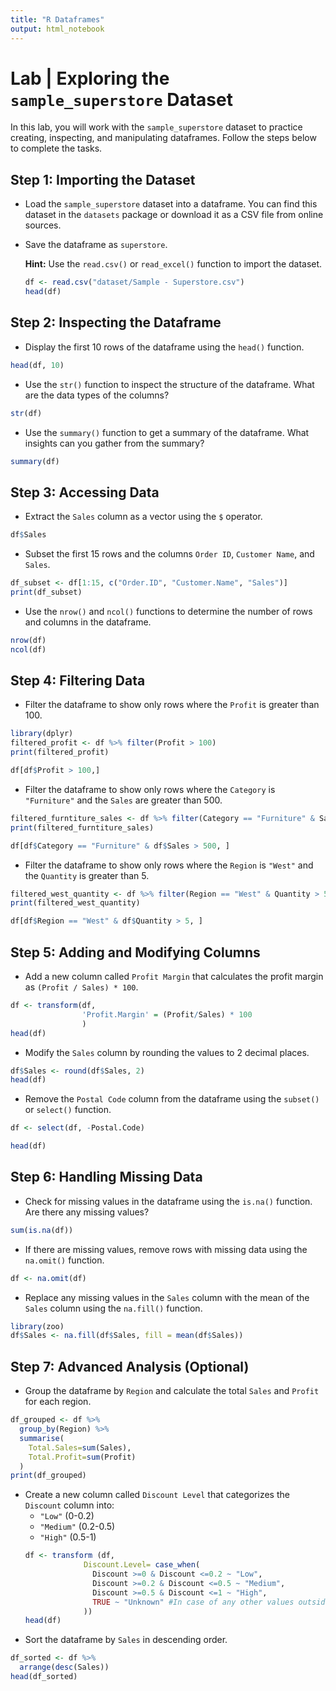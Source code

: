 ```yaml
---
title: "R Dataframes"
output: html_notebook
---
```


# Lab \| Exploring the `sample_superstore` Dataset

In this lab, you will work with the `sample_superstore` dataset to practice creating, inspecting, and manipulating dataframes. Follow the steps below to complete the tasks.

## Step 1: Importing the Dataset

-   Load the `sample_superstore` dataset into a dataframe. You can find this dataset in the `datasets` package or download it as a CSV file from online sources.

-   Save the dataframe as `superstore`.

    **Hint:** Use the `read.csv()` or `read_excel()` function to import the dataset.
```r
df <- read.csv("dataset/Sample - Superstore.csv")
head(df)
```
    

## Step 2: Inspecting the Dataframe

-   Display the first 10 rows of the dataframe using the `head()` function.
```r
head(df, 10)
```

-   Use the `str()` function to inspect the structure of the dataframe. What are the data types of the columns?
```r
str(df)
```

-   Use the `summary()` function to get a summary of the dataframe. What insights can you gather from the summary?
```r
summary(df)
```

## Step 3: Accessing Data

-   Extract the `Sales` column as a vector using the `$` operator.
```r
df$Sales
```

-   Subset the first 15 rows and the columns `Order ID`, `Customer Name`, and `Sales`.
```r
df_subset <- df[1:15, c("Order.ID", "Customer.Name", "Sales")]
print(df_subset)
```


-   Use the `nrow()` and `ncol()` functions to determine the number of rows and columns in the dataframe.
```r
nrow(df)
ncol(df)
```

## Step 4: Filtering Data

-   Filter the dataframe to show only rows where the `Profit` is greater than 100.
```r
library(dplyr)
filtered_profit <- df %>% filter(Profit > 100)
print(filtered_profit)
```
```r
df[df$Profit > 100,]
```

-   Filter the dataframe to show only rows where the `Category` is `"Furniture"` and the `Sales` are greater than 500.
```r
filtered_furntiture_sales <- df %>% filter(Category == "Furniture" & Sales > 500)
print(filtered_furntiture_sales)
```
```r
df[df$Category == "Furniture" & df$Sales > 500, ]
```

-   Filter the dataframe to show only rows where the `Region` is `"West"` and the `Quantity` is greater than 5.
```r
filtered_west_quantity <- df %>% filter(Region == "West" & Quantity > 5)
print(filtered_west_quantity)
```
```r
df[df$Region == "West" & df$Quantity > 5, ]
```


## Step 5: Adding and Modifying Columns

-   Add a new column called `Profit Margin` that calculates the profit margin as `(Profit / Sales) * 100`.
```r
df <- transform(df, 
                'Profit.Margin' = (Profit/Sales) * 100
                )
head(df)
```

-   Modify the `Sales` column by rounding the values to 2 decimal places.
```r
df$Sales <- round(df$Sales, 2)
head(df)
```

-   Remove the `Postal Code` column from the dataframe using the `subset()` or `select()` function.

```r
df <- select(df, -Postal.Code)

```
```r
head(df)
```

## Step 6: Handling Missing Data

-   Check for missing values in the dataframe using the `is.na()` function. Are there any missing values?
```r
sum(is.na(df))
```
-   If there are missing values, remove rows with missing data using the `na.omit()` function.
```r
df <- na.omit(df)
```
-   Replace any missing values in the `Sales` column with the mean of the `Sales` column using the `na.fill()` function.
```r
library(zoo)
df$Sales <- na.fill(df$Sales, fill = mean(df$Sales))
```


## Step 7: Advanced Analysis (Optional)

-   Group the dataframe by `Region` and calculate the total `Sales` and `Profit` for each region.
```r
df_grouped <- df %>% 
  group_by(Region) %>%
  summarise(
    Total.Sales=sum(Sales),
    Total.Profit=sum(Profit)
  )
print(df_grouped)
```

-   Create a new column called `Discount Level` that categorizes the `Discount` column into:
    -   `"Low"` (0-0.2)
    -   `"Medium"` (0.2-0.5)
    -   `"High"` (0.5-1)
```r
df <- transform (df,
                 Discount.Level= case_when(
                   Discount >=0 & Discount <=0.2 ~ "Low",
                   Discount >=0.2 & Discount <=0.5 ~ "Medium",
                   Discount >=0.5 & Discount <=1 ~ "High",
                   TRUE ~ "Unknown" #In case of any other values outside the range
                 ))
head(df)
```

-   Sort the dataframe by `Sales` in descending order.
```r
df_sorted <- df %>%
  arrange(desc(Sales))
head(df_sorted)
```

